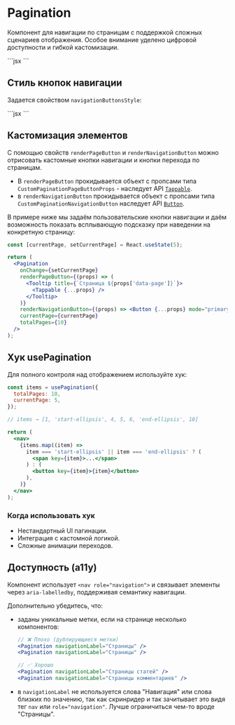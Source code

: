 <Overview>

# Pagination

Компонент для навигации по страницам с поддержкой сложных сценариев отображения.
Особое внимание уделено цифровой доступности и гибкой кастомизации.

</Overview>

<Playground>
  ```jsx
  <Pagination currentPage={5} totalPages={10} />
  ```
</Playground>

## Стиль кнопок навигации

Задается свойством `navigationButtonsStyle`:

<Playground direction="column">
  ```jsx
  <Pagination navigationButtonsStyle="icon" currentPage={5} totalPages={10} />
  <Pagination navigationButtonsStyle="caption" currentPage={5} totalPages={10} />
  <Pagination navigationButtonsStyle="both" currentPage={5} totalPages={10} />
  ```
</Playground>

## Кастомизация элементов

С помощью свойств `renderPageButton` и `renderNavigationButton` можно отрисовать кастомные кнопки навигации и кнопки перехода по страницам.

- В `renderPageButton` прокидывается объект с пропсами типа `CustomPaginationPageButtonProps` - наследует API [`Tappable`](/components/tappable).
- в `renderNavigationButton` прокидывается объект с пропсами типа `CustomPaginationNavigationButton` наследует API [`Button`](/components/button).

В примере ниже мы задаём пользовательские кнопки навигации и даём возможность показать всплывающую подсказку
при наведении на конкретную страницу:

<Playground>

```jsx
const [currentPage, setCurrentPage] = React.useState(5);

return (
  <Pagination
    onChange={setCurrentPage}
    renderPageButton={(props) => (
      <Tooltip title={`Страница ${props['data-page']}`}>
        <Tappable {...props} />
      </Tooltip>
    )}
    renderNavigationButton={(props) => <Button {...props} mode="primary" />}
    currentPage={currentPage}
    totalPages={10}
  />
);
```

</Playground>

## Хук usePagination

Для полного контроля над отображением используйте хук:

<Playground>

```jsx
const items = usePagination({
  totalPages: 10,
  currentPage: 5,
});

// items → [1, 'start-ellipsis', 4, 5, 6, 'end-ellipsis', 10]

return (
  <nav>
    {items.map((item) =>
      item === 'start-ellipsis' || item === 'end-ellipsis' ? (
        <span key={item}>...</span>
      ) : (
        <button key={item}>{item}</button>
      ),
    )}
  </nav>
);
```

</Playground>

### Когда использовать хук

- Нестандартный UI пагинации.
- Интеграция с кастомной логикой.
- Сложные анимации переходов.

## Доступность (a11y)

Компонент использует `<nav role="navigation">` и связывает элементы через `aria-labelledby`,
поддерживая семантику навигации.

Дополнительно убедитесь, что:

- заданы уникальные метки, если на странице несколько компонентов:

  ```jsx
  // ❌ Плохо (дублирующиеся метки)
  <Pagination navigationLabel="Страницы" />
  <Pagination navigationLabel="Страницы" />

  // ✅ Хорошо
  <Pagination navigationLabel="Страницы статей" />
  <Pagination navigationLabel="Страницы комментариев" />
  ```

- в `navigationLabel` не используется слова "Навигация" или слова близких по значению,
  так как скринридер и так зачитывает это видя тег `nav` или `role="navigation"`.
  Лучше ограничиться чем-то вроде "Страницы".
